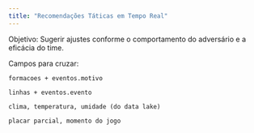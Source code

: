 ```yaml
---
title: "Recomendações Táticas em Tempo Real"
---
```


Objetivo: Sugerir ajustes conforme o comportamento do adversário e a eficácia do time.

Campos para cruzar:

    formacoes + eventos.motivo

    linhas + eventos.evento

    clima, temperatura, umidade (do data lake)

    placar parcial, momento do jogo

```r

```

